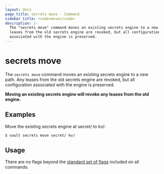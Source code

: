 ```yaml
---
layout: docs
page_title: secrets move - Command
sidebar_title: <code>move</code>
description: |-
  The "secrets move" command moves an existing secrets engine to a new path. Any
  leases from the old secrets engine are revoked, but all configuration
  associated with the engine is preserved.
---
```


# secrets move

The `secrets move` command moves an existing secrets engine to a new path. Any
leases from the old secrets engine are revoked, but all configuration associated
with the engine is preserved.

**Moving an existing secrets engine will revoke any leases from the old
engine.**

## Examples

Move the existing secrets engine at secret/ to kv/:

```shell-session
$ vault secrets move secret/ kv/
```

## Usage

There are no flags beyond the [standard set of flags](/docs/commands)
included on all commands.
